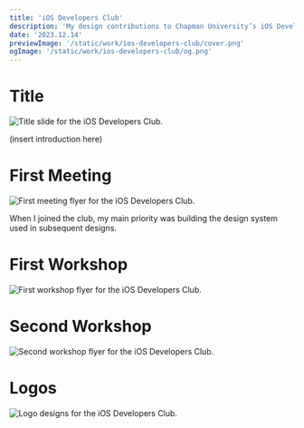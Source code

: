 ```yaml
---
title: 'iOS Developers Club'
description: 'My design contributions to Chapman University’s iOS Developers Club, an organization for students interested in iOS app development.'
date: '2023.12.14'
previewImage: '/static/work/ios-developers-club/cover.png'
ogImage: '/static/work/ios-developers-club/og.png'
---
```


# Title

![Title slide for the iOS Developers Club.](/static/work/ios-developers-club/title.png)

(insert introduction here)

# First Meeting

![First meeting flyer for the iOS Developers Club.](/static/work/ios-developers-club/first-meeting.png)

When I joined the club, my main priority was building the design system used in subsequent designs.

# First Workshop

![First workshop flyer for the iOS Developers Club.](/static/work/ios-developers-club/first-workshop.png)

# Second Workshop

![Second workshop flyer for the iOS Developers Club.](/static/work/ios-developers-club/second-workshop.png)

# Logos

![Logo designs for the iOS Developers Club.](/static/work/ios-developers-club/logo-designs.png)